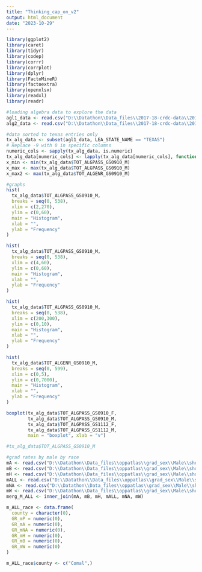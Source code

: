 ```yaml
---
title: "Thinking_cap_on_v2"
output: html_document
date: "2023-10-29"
---
```


```r
library(ggplot2)
library(caret)
library(tidyr)
library(codep)
library(corrr)
library(corrplot)
library(dplyr)
library(FactoMineR)
library(factoextra)
library(openxlsx)
library(readxl)
library(readr)
```

```r
#loading algebra data to explore the data
agl1_data <- read.csv("D:\\Datathon\\Data_files\\2017-18-crdc-data\\2017-18 Public-Use Files\\Data\\SCH\\CRDC\\CSV\\Algebra I.csv")
alg2_data <- read.csv("D:\\Datathon\\Data_files\\2017-18-crdc-data\\2017-18 Public-Use Files\\Data\\SCH\\CRDC\\CSV\\Algebra II.csv")

```

```r
#data sorted to texas entries only
tx_alg_data <- subset(agl1_data, LEA_STATE_NAME == "TEXAS")
# Replace -9 with 0 in specific columns
numeric_cols <- sapply(tx_alg_data, is.numeric)
tx_alg_data[numeric_cols] <- lapply(tx_alg_data[numeric_cols], function(x) ifelse(x == -9, 0, x))
x_min <- min(tx_alg_data$TOT_ALGPASS_GS0910_M)
x_max <- max(tx_alg_data$TOT_ALGPASS_GS0910_M)
x_max2 <- max(tx_alg_data$TOT_ALGENR_GS0910_M)
```

```r
#graphs
hist(
  tx_alg_data$TOT_ALGPASS_GS0910_M,
  breaks = seq(0, 538),
  xlim = c(2,270),
  ylim = c(0,60),  
  main = "Histogram",
  xlab = "",
  ylab = "Frequency"
)

hist(
  tx_alg_data$TOT_ALGPASS_GS0910_M,
  breaks = seq(0, 538),
  xlim = c(4,60),
  ylim = c(0,60),  
  main = "Histogram",
  xlab = "",
  ylab = "Frequency"
)

hist(
  tx_alg_data$TOT_ALGPASS_GS0910_M,
  breaks = seq(0, 538),
  xlim = c(200,300),
  ylim = c(0,10),  
  main = "Histogram",
  xlab = "",
  ylab = "Frequency"
)

hist(
  tx_alg_data$TOT_ALGENR_GS0910_M,
  breaks = seq(0, 599),
  xlim = c(0,5),
  ylim = c(0,7000),  
  main = "Histogram",
  xlab = "",
  ylab = "Frequency"
)

```

```r
boxplot(tx_alg_data$TOT_ALGPASS_GS0910_F, 
        tx_alg_data$TOT_ALGPASS_GS0910_M, 
        tx_alg_data$TOT_ALGPASS_GS1112_F, 
        tx_alg_data$TOT_ALGPASS_GS1112_M, 
        main = "boxplot", xlab = "v")

#tx_alg_data$TOT_ALGPASS_GS0910_M
```
```r
#grad rates by male by race
mA <- read.csv("D:\\Datathon\\Data_files\\oppatlas\\grad_sex\\Male\\shown_cty_hs_rA_gM_pall.csv")
mB <- read.csv("D:\\Datathon\\Data_files\\oppatlas\\grad_sex\\Male\\shown_cty_hs_rB_gM_pall.csv")
mH <- read.csv("D:\\Datathon\\Data_files\\oppatlas\\grad_sex\\Male\\shown_cty_hs_rH_gM_pall.csv")
mALL <- read.csv("D:\\Datathon\\Data_files\\oppatlas\\grad_sex\\Male\\shown_cty_hs_rP_gM_pall.csv")
mNA <- read.csv("D:\\Datathon\\Data_files\\oppatlas\\grad_sex\\Male\\shown_cty_hs_rNA_gM_pall.csv")
mW <- read.csv("D:\\Datathon\\Data_files\\oppatlas\\grad_sex\\Male\\shown_cty_hs_rW_gM_pall.csv")
merg_M_ALL <- inner_join(mA, mB, mH, mALL, mNA, mW)


```

```r
m_ALL_race <- data.frame(
  county = character(0),
  GR_mP = numeric(0),
  GR_mA = numeric(0),
  GR_mNA = numeric(0),
  GR_mH = numeric(0),
  GR_mB = numeric(0),
  GR_mW = numeric(0)
)

m_ALL_race$county <- c("Comal",)
```






